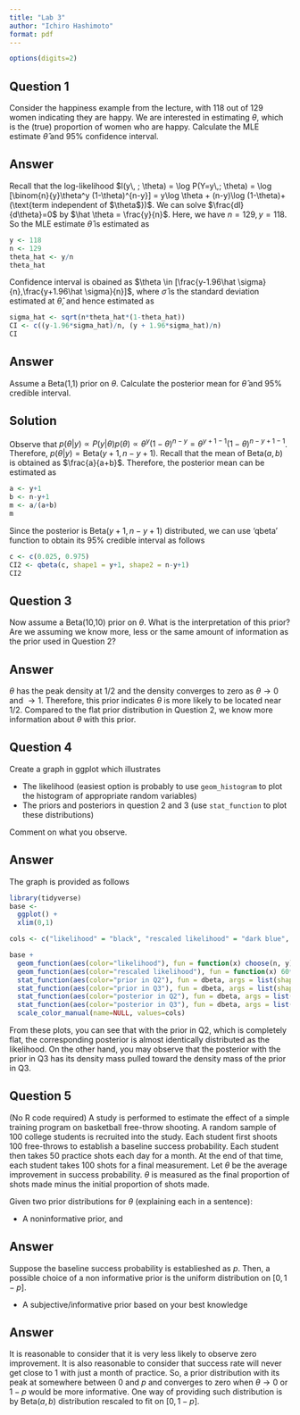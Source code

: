 ```yaml
---
title: "Lab 3"
author: "Ichiro Hashimoto"
format: pdf
---
```


```r
options(digits=2)
```

## Question 1

Consider the happiness example from the lecture, with 118 out of 129 women indicating they are happy. We are interested in estimating $\theta$, which is the (true) proportion of women who are happy. Calculate the MLE estimate $\hat{\theta}$ and 95% confidence interval. 

## Answer

Recall that the log-likelihood $l(y\, ; \theta) = \log P(Y=y\,; \theta) = \log [\binom{n}{y}\theta^y (1-\theta)^{n-y}] = y\log \theta + (n-y)\log (1-\theta)+(\text{term independent of $\theta$})$. We can solve $\frac{dl}{d\theta}=0$ by $\hat \theta = \frac{y}{n}$. Here, we have $n=129, y = 118$. So the MLE estimate $\hat \theta$ is estimated as

```r
y <- 118
n <- 129
theta_hat <- y/n
theta_hat
```

Confidence interval is obained as $\theta \in [\frac{y-1.96\hat \sigma}{n},\frac{y+1.96\hat \sigma}{n}]$, where $\hat \sigma$ is the standard deviation estimated at $\hat \theta$, and hence estimated as

```r
sigma_hat <- sqrt(n*theta_hat*(1-theta_hat))
CI <- c((y-1.96*sigma_hat)/n, (y + 1.96*sigma_hat)/n)
CI
```

## Answer

Assume a Beta(1,1) prior on $\theta$. Calculate the posterior mean for $\hat{\theta}$ and 95% credible interval. 

## Solution

Observe that $p(\theta|y) \propto P(y|\theta)p(\theta)  \propto \theta^{y}(1-\theta)^{n-y}= \theta^{y+1-1}(1-\theta)^{n-y+1-1}$. Therefore, $p(\theta|y) = \mathrm{Beta}(y+1, n-y+1)$. Recall that the mean of $\mathrm{Beta}(a, b)$ is obtained as $\frac{a}{a+b}$. Therefore, the posterior mean can be estimated as

```r
a <- y+1
b <- n-y+1
m <- a/(a+b)
m
```

Since the posterior is $\mathrm{Beta}(y+1, n-y+1)$ distributed, we can use 'qbeta' function to obtain its 95% credible interval as follows

```r
c <- c(0.025, 0.975)
CI2 <- qbeta(c, shape1 = y+1, shape2 = n-y+1)
CI2
```

## Question 3

Now assume a Beta(10,10) prior on $\theta$. What is the interpretation of this prior? Are we assuming we know more, less or the same amount of information as the prior used in Question 2?

## Answer

$\theta$ has the peak density at $1/2$ and the density converges to zero as $\theta \to 0$ and $\to 1$. Therefore, this prior indicates $\theta$ is more likely to be located near $1/2$. Compared to the flat prior distribution in Question 2, we know more information about $\theta$ with this prior.

## Question 4

Create a graph in ggplot which illustrates

- The likelihood (easiest option is probably to use `geom_histogram` to plot the histogram of appropriate random variables)
- The priors and posteriors in question 2 and 3 (use `stat_function` to plot these distributions)

Comment on what you observe. 

## Answer

The graph is provided as follows

```r
library(tidyverse)
base <-
  ggplot() +
  xlim(0,1)

cols <- c("likelihood" = "black", "rescaled likelihood" = "dark blue", "prior in Q2"="red", "prior in Q3"="blue", "posterior in Q2"="orange", "posterior in Q3"="purple")

base +
  geom_function(aes(color="likelihood"), fun = function(x) choose(n, y)*x^y*(1-x)^(n-y))+
  geom_function(aes(color="rescaled likelihood"), fun = function(x) 60*choose(n, y)*x^y*(1-x)^(n-y), linetype="dashed")+
  stat_function(aes(color="prior in Q2"), fun = dbeta, args = list(shape1 = 1, shape2 = 1), linetype="dashed")+
  stat_function(aes(color="prior in Q3"), fun = dbeta, args = list(shape1 = 10, shape2 = 10), linetype="dashed")+
  stat_function(aes(color="posterior in Q2"), fun = dbeta, args = list(shape1 = y+1, shape2 = n-y+1))+
  stat_function(aes(color="posterior in Q3"), fun = dbeta, args = list(shape1 = y+10, shape2 = n-y+10))+
  scale_color_manual(name=NULL, values=cols)
```

From these plots, you can see that with the prior in Q2, which is completely flat, the corresponding posterior is almost identically distributed as the likelihood. On the other hand, you may observe that the posterior with the prior in Q3 has its density mass pulled toward the density mass of the prior in Q3. 

## Question 5

(No R code required) A study is performed to estimate the effect of a simple training program on basketball free-throw shooting. A random sample of 100 college students is recruited into the study. Each student first shoots 100 free-throws to establish a baseline success probability. Each student then takes 50 practice shots each day for a month. At the end of that time, each student takes 100 shots for a final measurement. Let $\theta$ be the average improvement in success probability. $\theta$ is measured as the final proportion of shots made minus the initial proportion of shots made. 

Given two prior distributions for $\theta$ (explaining each in a sentence):

- A noninformative prior, and

## Answer

Suppose the baseline  success probability is establieshed as $p$. Then, a possible choice of a non informative prior is the uniform distribution on $[0, 1-p]$.

- A subjective/informative prior based on your best knowledge

## Answer

It is reasonable to consider that it is very less likely to observe zero improvement. It is also reasonable to consider that success rate will never get close to $1$ with just a month of practice. So, a prior distribution with its peak at somewhere between $0$ and $p$ and converges to zero when $\theta \to 0$ or $1-p$ would be more informative. One way of providing such distribution is by $\mathrm{Beta}(a,b)$ distribution rescaled to fit on $[0, 1-p]$.